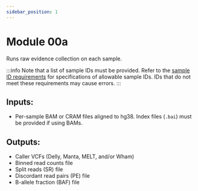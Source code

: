 ```yaml
---
sidebar_position: 1
---
```


# Module 00a

Runs raw evidence collection on each sample.

:::info
Note that a list of sample IDs must be provided.
Refer to the [sample ID requirements](../getting_started/requirements)
for specifications of allowable sample IDs.
IDs that do not meet these requirements may cause errors.
:::

## Inputs:
* Per-sample BAM or CRAM files aligned to hg38. Index files
(`.bai`) must be provided if using BAMs.

## Outputs:
* Caller VCFs (Delly, Manta, MELT, and/or Wham)
* Binned read counts file
* Split reads (SR) file
* Discordant read pairs (PE) file
* B-allele fraction (BAF) file


